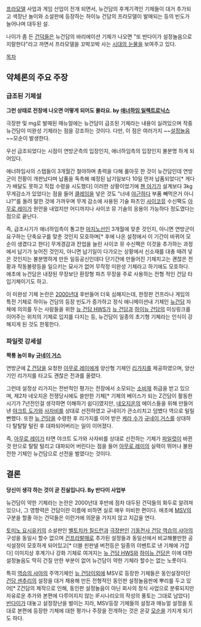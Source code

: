[[프라모델]] 사업과 게임 산업이 전개 되면서, 뉴건담의 후계기격인 기체들이 대거 추가되고 색장난 놀이와 소설판에 등장하는 하이뉴 건담의 프라모델이 발매되는 등의 빈도가 늘어나며 대두된 설.

나이가 좀 든 [[건덕]]들은 뉴건담의 바리에이션 기체가 나오면 "또 반다이가 설정놀음으로 지랄한다"라고 까면서 프라모델을 꼬박꼬박 사는 [[호갱|시대의 눈물]]을 보여주고 있다. 

[[목차]]
== 약체론의 주요 주장 ==
=== 급조된 기체설 ===
'''그런 상태로 전장에 나오면 어떻게 되어도 몰라요. by [[애너하임 일렉트로닉스]]'''

극장판 및 mg로 발매된 매뉴얼에는 뉴건담이 급조된 기체라는 내용이 실려있으며 작중 뉴건담이 미완성 기체라는 점을 강조하는 것이다. 다만, 이 점은 여러가지 ~~[[설정놀음]]~~모순이 발생한다. 

우선 급조되었다는 시점이 연방군측의 입장인지, 애너하임측의 입장인지 불분명 하게 되어있다.

애너하임사의 스탭들이 3개월간 철야하며 총력을 다해 롤아웃 한 것이 뉴건담인데 연방군이 전황이 개판났다며 납품을 독촉해 예정된 납기일보다 10일 먼저 납품되었다[* 게다가 배달도 못하고 직접 수령을 시도했다] 이러한 상황이었기에 [[첸 아기]]가 설계보다 3kg 무게감소가 있었다는 점을 들어 [[클레임]]을 넣은 것도 "너네 [[야근]]하다 부품 빼먹은거 아니냐?"를 돌려 말한 것에 가까우며 무게 감소에 사용된 기술 파츠인 [[사이코뮤]] 수신팩도 [[아무로 레이]]가 원안을 내었지만 어디까지나 사이코 뮤 기술의 응용이 가능하다 정도였다는 점으로 끝난다. 

즉, 급조시기가 애너하임측이 통고한 [[마지노선]]인 3개월에 맞춘 것인지, 아니면 연방군이 요구하는 단축요구를 맞춘 것인지 모호하며[* 후에 나온 설정에서 이 기간이 바뀌어 모순이 생겼다고 한다] 무게경감과 잔업을 늘린 사이코 뮤 수신팩은 이것을 추가하는 과정에서 납기가 늦어진 것인지, 아니면 납기일이 다가오는 상황에서 신소재를 대충 때려 넣은 것인지는 불분명하게 만든 일등공신인데다 단기간에 만들어진 기체치고는 괜찮은 전황과 작동불량등을 일으키는 묘사가 없어 무작정 미완성 기체라고 하기에도 모호하다. 애초에 뉴건담은 내장된 무장보단 환장형 파츠 무장을 주로 사용하는 전형 적인 건담 타입기체이기도 하고.

이 미완성 기체 논란은 [[2000년]]대 후반들어 더욱 심해지는데, 한정판 건프라나 게임의 특전 기체로 하이뉴 건담의 등장 빈도가 증가하고 정식 애니메이션내 기체인 [[뉴건담]] 자체에 의의를 두는 사람들을 위한 [[뉴 건담 HWS]]가 [[뉴 건담]]과 [[하이뉴 건담]]의 미싱링크를 이어주는 위치의 기체로 입지를 다지는 등, 뉴건담이 일종의 초기형 기체라는 인식이 강해지게 된 것도 한몫한다.

=== 파일럿 강세설 ===
'''짝퉁 놈이 By [[규네이 거스]]'''

연방군에 [[Z 건담]]을 요청한 [[아무로 레이]]에게 양산형 기체인 [[리가지]]를 제공하였으며, 양산기인 리가지를 타고도 괜찮은 전과를 올렸다.

그런데 설정상 리가지는 전반적인 평가는 전장에서 소모되는 [[현역|소비재]] 취급을 받고 있으며, 제2차 네오지온 전쟁당시에도 쓸만한 기체[* 기체의 베이스가 되는 Z건담이 활동한 시기가 7년전인걸 생각하면 이해하기 쉽다]였지만, [[네오지온]]의 에이스들을 위해 만들어낸 [[야크트 도가]]와 [[사자비]]를 상대로 선전하였고 규네이가 큰소리치고 덤볐다 역으로 털릴뻔했다. 또한 [[뉴 건담]]을 수령한 후 리가지를 이어 받은 [[케라 수]]가 [[규네이 거스]]를 상대하다 탈탈탈 털린 후 대파되어버리는 일이 이어졌다.

즉, [[아무로 레이]]가 타면 야크트 도가와 사자비를 상대로 선전하는 기체가 [[파일럿]]이 바뀐 것 만으로 탈탈 털리고 대파되어 버린다는 점을 들어 [[아무로 레이]]의 실력이 뛰어나 불완전한 기체인 뉴건담으로 선전을 벌였다는 것이다.

== 결론 ==
'''당신이 생각 하는 것이 곧 진실입니다. By 반다이 사업부'''

뉴건담이 약한 기체라는 논란은 2000년대 후반에 점차 대두된 건덕들의 화두로 알려져있으나, 그 영향력은 건담이란 이름에 비하면 실로 매우 미비한 편이다. 애초에 [[MSV]]의 구분을 할줄 아는 건덕들은 이런거에 의문을 가지지 않고 지갑을 연다.

[[토미노 요시유키]]의 소설판인 [[벨토치카 칠드런]]과 [[극장판]]인 [[기동전사 건담 역습의 샤아]]의 구성을 동일시 할수 없으며 [[건프라]]발매로 추가된 설정들과 동일선에서 비교해볼만한 공식설정이 모호하게 되어있고[* 더블 핀판넬 버전등은 일종의 이벤트로 낸 기체에 가깝다] 이미지상 후계기나 강화 기체로 여겨지는 [[뉴 건담 HWS]]와 [[하이뉴 건담]]은 이에 대한 설정놀음도 딱히 건질 만한 부분이 없어 뉴건담이 약한 기체라 할수는 없는 노릇이다.

특히 [[역습의 샤아]]의 주역기체인 [[뉴 건담]]이외에 MSV로 등장한 기체들은 동인설정이던 [[건담 센추리]]의 설정을 대거 채용해 만든 전형적인 동인판 설정놀음판에 뿌리를 두고 있어[* Z건담의 제작으로 인해, 동인판 설정놀음이 아닌 회사의 정식 사업으로 분류되지만 자유로운 추가와 본편에 다루어지지 않는 IF시나리오의 작성의 풍토는 그대로 남았다] [[반다이]]가 대놓고 설정장난을 벌이는 지라, MSV등장 기체들의 설정과 매뉴얼 설정을 토대로 본편에 등장한 기체에 대한 평가나 주장을 전개하는 것은 온갖 [[모순]]을 가지게 되기도 하다.
